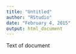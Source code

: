 ```yaml
---
title: "Untitled"
author: "RStudio"
date: "February 4, 2015"
output: html_document
---
```


Text of document
